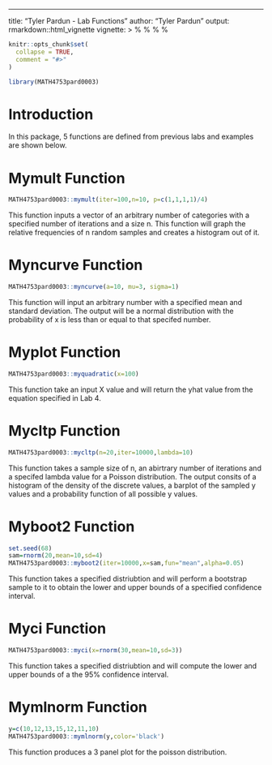 ---
title: "Tyler Pardun - Lab Functions"
author: "Tyler Pardun"
output: rmarkdown::html_vignette
vignette: >
  %\VignetteIndexEntry{Tyler Pardun - Lab Functions}
  %\VignetteEngine{knitr::rmarkdown}
  %\VignetteEncoding{UTF-8}
  %\VignetteEngine{rmarkdown::render}

```r
knitr::opts_chunk$set(
  collapse = TRUE,
  comment = "#>"
)
```

```r
library(MATH4753pard0003)
```

# Introduction

In this package, 5 functions are defined from previous labs and examples are shown below. 


# Mymult Function
```r
MATH4753pard0003::mymult(iter=100,n=10, p=c(1,1,1,1)/4)
```
This function inputs a vector of an arbitrary number of categories with a specified number of iterations and a size n. This function will graph the relative frequencies of n random samples and creates a histogram out of it.

# Myncurve Function
```r
MATH4753pard0003::myncurve(a=10, mu=3, sigma=1)
```
This function will input an arbitrary number with a specified mean and standard deviation. The output will be a normal distribution with the probability of x is less than or equal to that specifed number.

# Myplot Function
```r
MATH4753pard0003::myquadratic(x=100)
```
This function take an input X value and will return the yhat value from the equation specified in Lab 4.

# Mycltp Function
```r
MATH4753pard0003::mycltp(n=20,iter=10000,lambda=10)
```
This function takes a sample size of n, an abirtrary number of iterations and a specifed lambda value for a Poisson distribution. The output consits of a histogram of the density of the discrete values, a barplot of the sampled y values and a probability function of all possible y values.

# Myboot2 Function
```r
set.seed(68)
sam=rnorm(20,mean=10,sd=4)
MATH4753pard0003::myboot2(iter=10000,x=sam,fun="mean",alpha=0.05)
```
This function takes a specified distriubtion and will perform a bootstrap sample to it to obtain the lower and upper bounds of a specified confidence interval.

# Myci Function
```r
MATH4753pard0003::myci(x=rnorm(30,mean=10,sd=3))
```
This function takes a specified distriubtion and will compute the lower and upper bounds of a the 95% confidence interval.

# Mymlnorm Function
```r
y=c(10,12,13,15,12,11,10)
MATH4753pard0003::mymlnorm(y,color='black')
```
This function produces a 3 panel plot for the poisson distribution.
